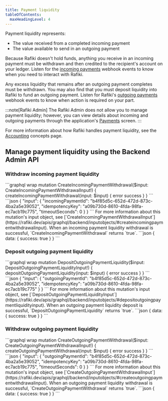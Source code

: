 ```yaml
---
title: Payment liquidity
tableOfContents:
  maxHeadingLevel: 4
---
```



Payment liquidity represents:

- The value received from a completed incoming payment
- The value available to send in an outgoing payment

Because Rafiki doesn't hold funds, anything you receive in an incoming payment must be withdrawn and then credited to the recipient's account on your ledger. Listen for the [incoming payments](/integration/requirements/webhook-events#incoming-payments) webhook events to know when you need to interact with Rafiki.

Any excess liquidity that remains after an outgoing payment completes must be withdrawn. You may also find that you must deposit liquidity into Rafiki to fund an outgoing payment. Listen for Rafiki's [outgoing payments](/integration/requirements/webhook-events#outgoing-payments) webhook events to know when action is required on your part.

:::note[Rafiki Admin]
The Rafiki Admin does not allow you to manage payment liquidity; however, you can view details about incoming and outgoing payments through the application's [Payments](/admin/admin-user-guide#payments) screen.
:::

For more information about how Rafiki handles payment liquidity, see the [Accounting](/overview/concepts/accounting) concepts page.

## Manage payment liquidity using the Backend Admin API

<IdempotencyNote />

### Withdraw incoming payment liquidity

<Tabs>
  <TabItem label="Operation">
  ```graphql wrap
  mutation CreateIncomingPaymentWithdrawal($input: CreateIncomingPaymentWithdrawalInput!) {
  createIncomingPaymentWithdrawal(input: $input) {
    error
    success
    }
  }
  ```
  </TabItem>
  <TabItem label="Arguments">
  ```json
  {
  "input": {
    "incomingPaymentId": "b4f85d5c-652d-472d-873c-4ba2a5e39052",
    "idempotencyKey": "a09b730d-8610-4fda-98fa-ec7acb19c775",
    "timeoutSeconds": 0
    }
  }
  ```
  For more information about this mutation's input object, see [`CreateIncomingPaymentWithdrawalInput`](https://rafiki.dev/apis/graphql/backend/inputobjects/#createincomingpaymentwithdrawalinput).
  </TabItem>
  <TabItem label="Response">
  When an incoming payment liquidity withdrawal is successful, `CreateIncomingPaymentWithdrawal` returns `true`.
  ```json
  {
  data: {
    success: true
    }
  }
  ```
  </TabItem>
</Tabs>

### Deposit outgoing payment liquidity

<Tabs>
  <TabItem label="Operation">
  ```graphql wrap
  mutation DepositOutgoingPaymentLiquidity($input: DepositOutgoingPaymentLiquidityInput!) {
  depositOutgoingPaymentLiquidity(input: $input) {
    error
    success
    }
  }
  ```
  </TabItem>
  <TabItem label="Arguments">
  ```json
  {
  "input": {
    "outgoingPaymentId": "b4f85d5c-652d-472d-873c-4ba2a5e39052",
    "idempotencyKey": "a09b730d-8610-4fda-98fa-ec7acb19c775"
    }
  }
  ```
  For more information about this mutation's input object, see [`DepositOutgoingPaymentLiquidityInput`](https://rafiki.dev/apis/graphql/backend/inputobjects/#depositoutgoingpaymentliquidityinput).
  </TabItem>
  <TabItem label="Response">
  When an outgoing payment liquidity deposit is successful, `DepositOutgoingPaymentLiquidity` returns `true`.
  ```json
  {
  data: {
    success: true
    }
  }
  ```
  </TabItem>
</Tabs>

### Withdraw outgoing payment liquidity

<Tabs>
  <TabItem label="Operation">
  ```graphql wrap
  mutation CreateOutgoingPaymentWithdrawal($input: CreateOutgoingPaymentWithdrawalInput!) {
  createOutgoingPaymentWithdrawal(input: $input) {
    error
    success
    }
  }
  ```
  </TabItem>
  <TabItem label="Arguments">
  ```json
  {
  "input": {
    "outgoingPaymentId": "b4f85d5c-652d-472d-873c-4ba2a5e39052",
    "idempotencyKey": "a09b730d-8610-4fda-98fa-ec7acb19c775",
    "timeoutSeconds": 0
    }
  }
  ```
  For more information about this mutation's input object, see [`CreateOutgoingPaymentWithdrawalInput`](https://rafiki.dev/apis/graphql/backend/inputobjects/#createoutgoingpaymentwithdrawalinput).
  </TabItem>
  <TabItem label="Response">
  When an outgoing payment liquidity withdrawal is successful, `CreateOutgoingPaymentWithdrawal` returns `true`.
  ```json
  {
  data: {
    success: true
    }
  }
  ```
  </TabItem>
</Tabs>
